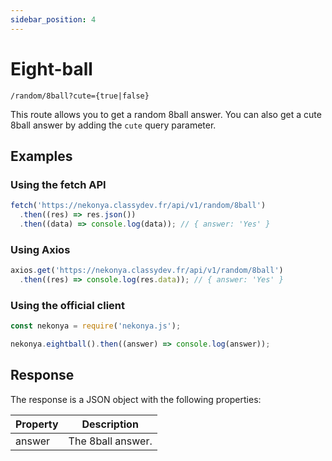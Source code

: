 ```yaml
---
sidebar_position: 4
---
```


# Eight-ball

```
/random/8ball?cute={true|false}
```

This route allows you to get a random 8ball answer. You can also get a cute 8ball answer by adding the `cute` query parameter.

## Examples

### Using the fetch API

```js
fetch('https://nekonya.classydev.fr/api/v1/random/8ball')
  .then((res) => res.json())
  .then((data) => console.log(data)); // { answer: 'Yes' }
```

### Using Axios

```js
axios.get('https://nekonya.classydev.fr/api/v1/random/8ball')
  .then((res) => console.log(res.data)); // { answer: 'Yes' }
```

### Using the official client

```js
const nekonya = require('nekonya.js');

nekonya.eightball().then((answer) => console.log(answer));
```

## Response

The response is a JSON object with the following properties:

| Property | Description |
| -------- | ----------- |
| answer | The 8ball answer. |
